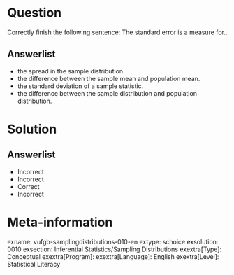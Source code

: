 Question
========
  
Correctly finish the following sentence: The standard error is a measure for..
  
Answerlist
----------
* the spread in the sample distribution.
* the difference between the sample mean and population mean.
* the standard deviation of a sample statistic.
* the difference between the sample distribution and population distribution.

Solution
========

Answerlist
----------
* Incorrect
* Incorrect
* Correct
* Incorrect

Meta-information
================
exname: vufgb-samplingdistributions-010-en
extype: schoice
exsolution: 0010
exsection: Inferential Statistics/Sampling Distributions
exextra[Type]: Conceptual
exextra[Program]: 
exextra[Language]: English
exextra[Level]: Statistical Literacy
